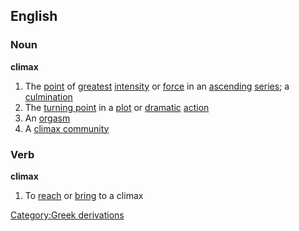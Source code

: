 ==English==
===Noun===
'''climax'''
#The [[point]] of [[greatest]] [[intensity]] or [[force]] in an [[ascending]] [[series]]; a [[culmination]]
#The [[turning point]] in a [[plot]] or [[dramatic]] [[action]]
#An [[orgasm]]
#A [[climax community]]
===Verb===
'''climax'''
#To [[reach]] or [[bring]] to a climax
[[Category:Greek derivations]]